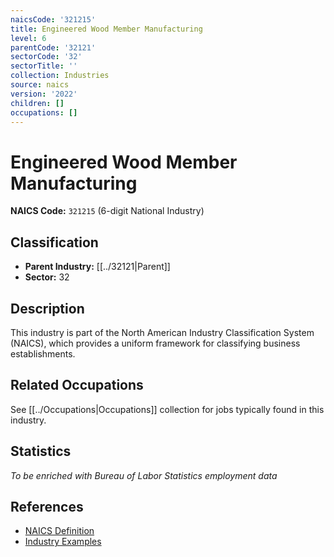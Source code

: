 ```yaml
---
naicsCode: '321215'
title: Engineered Wood Member Manufacturing
level: 6
parentCode: '32121'
sectorCode: '32'
sectorTitle: ''
collection: Industries
source: naics
version: '2022'
children: []
occupations: []
---
```

# Engineered Wood Member Manufacturing

**NAICS Code:** `321215` (6-digit National Industry)

## Classification

- **Parent Industry:** [[../32121|Parent]]
- **Sector:** 32

## Description

This industry is part of the North American Industry Classification System (NAICS), which provides a uniform framework for classifying business establishments.

## Related Occupations

See [[../Occupations|Occupations]] collection for jobs typically found in this industry.

## Statistics

*To be enriched with Bureau of Labor Statistics employment data*

## References

- [NAICS Definition](https://www.census.gov/naics/)
- [Industry Examples](https://www.census.gov/naics/2022NAICS/)
